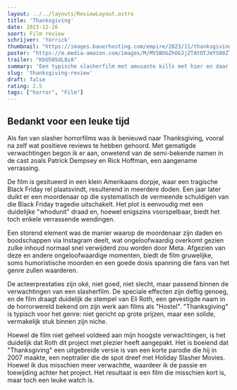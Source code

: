 ```yaml
---
layout: ../../layouts/ReviewLayout.astro
title: 'Thanksgiving'
date: 2023-12-26
soort: Film review
schrijver: 'Yorrick'
thumbnail: "https://images.bauerhosting.com/empire/2023/11/thanksgiving-2.jpg?ar=16%3A9&fit=crop&crop=top&auto=format&w=1440&q=80"
poster: "https://m.media-amazon.com/images/M/MV5BOGZhOGJjZTAtOTJmYS00ZTk2LTgxYWEtNjM3ZmUxMjY2NWFiXkEyXkFqcGdeQXVyNjU2NTI4MjE@._V1_FMjpg_UX1000_.jpg"
trailer: "KbU50SdL8zA"
summary: 'Een typische slasherfilm met amusante kills met hier en daar een verrasende verschijning. Het plot laat wel wat te wensen over en is lichtjes voorspelbaar maar de spanning en humor doet denken aan de Scream franchise. Misschien kan Thanksgiving de Scream-fakkel van jaarlijkse slasherreleases overnemen.'
slug: 'thanksgiving-review'
draft: false
rating: 2.5
tags: ["horror", "Film"]
---
```


## Bedankt voor een leuke tijd

Als fan van slasher horrorfilms was ik benieuwd naar Thanksgiving, vooral na zelf wat positieve reviews te hebben gehoord. Met gematigde verwachtingen begon ik er aan, onwetend van de semi-bekende namen in de cast zoals Patrick Dempsey en Rick Hoffman, een aangename verrassing.

De film is gesitueerd in een klein Amerikaans dorpje, waar een tragische Black Friday rel plaatsvindt, resulterend in meerdere doden. Een jaar later duikt er een moordenaar op die systematisch de vermeende schuldigen van die Black Friday tragedie uitschakelt. Het plot is eenvoudig met een duidelijke "whodunit" draad en, hoewel enigszins voorspelbaar, biedt het toch enkele verrassende wendingen.

Een storend element was de manier waarop de moordenaar zijn daden en boodschappen via Instagram deelt, wat ongeloofwaardig overkomt gezien zulke inhoud normaal snel verwijderd zou worden door Meta. Afgezien van deze en andere ongeloofwaardige momenten, biedt de film gruwelijke, soms humoristische moorden en een goede dosis spanning die fans van het genre zullen waarderen.

De acteerprestaties zijn oké, niet goed, niet slecht, maar passend binnen de verwachtingen van een slasherfilm. De speciale effecten zijn deftig genoeg, en de film draagt duidelijk de stempel van Eli Roth, een gevestigde naam in de horrorwereld bekend om zijn werk aan films als "Hostel". "Thanksgiving" is typisch voor het genre: niet gericht op grote prijzen, maar een solide, vermakelijk stuk binnen zijn niche.

Hoewel de film niet geheel voldeed aan mijn hoogste verwachtingen, is het duidelijk dat Roth dit project met plezier heeft aangepakt. Het is boeiend dat "Thanksgiving" een uitgebreide versie is van een korte parodie die hij in 2007 maakte, een neptrailer die de spot dreef met Holiday Slasher Movies. Hoewel ik dus misschien meer verwachtte, waardeer ik de passie en toewijding achter het project. Het resultaat is een film die misschien kort is, maar toch een leuke watch is.
